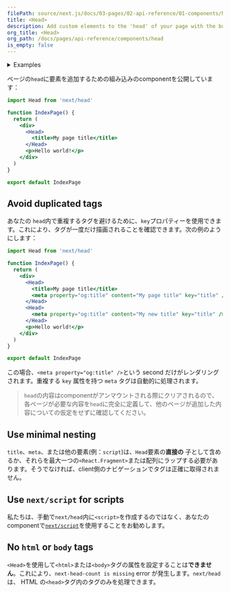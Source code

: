 ```yaml
---
filePath: source/next.js/docs/03-pages/02-api-reference/01-components/head.mdx
title: <Head>
description: Add custom elements to the 'head' of your page with the built-in Head component.
org_title: <Head>
org_path: /docs/pages/api-reference/components/head
is_empty: false
---
```


<details>
  <summary>Examples</summary>

- [Headエレメント](https://github.com/vercel/next.js/tree/canary/examples/head-elements)
- [Layout Component](https://github.com/vercel/next.js/tree/canary/examples/layout-component)

</details>

ページの`head`に要素を追加するための組み込みのcomponentを公開しています：

```jsx
import Head from 'next/head'

function IndexPage() {
  return (
    <div>
      <Head>
        <title>My page title</title>
      </Head>
      <p>Hello world!</p>
    </div>
  )
}

export default IndexPage
```

## Avoid duplicated tags

あなたの `head`内で重複するタグを避けるために、`key`プロパティーを使用できます。これにより、タグが一度だけ描画されることを確認できます。次の例のようにします：

```jsx
import Head from 'next/head'

function IndexPage() {
  return (
    <div>
      <Head>
        <title>My page title</title>
        <meta property="og:title" content="My page title" key="title" />
      </Head>
      <Head>
        <meta property="og:title" content="My new title" key="title" />
      </Head>
      <p>Hello world!</p>
    </div>
  )
}

export default IndexPage
```

この場合、`<meta property="og:title" />`という second だけがレンダリングされます。重複する `key` 属性を持つ `meta` タグは自動的に処理されます。

> `head`の内容はcomponentがアンマウントされる際にクリアされるので、各ページが必要な内容を`head`に完全に定義して、他のページが追加した内容についての仮定をせずに確認してください。

## Use minimal nesting

`title`、`meta`、または他の要素(例：`script`)は、`Head`要素の**直接の** 子として含めるか、それらを最大一つの`<React.Fragment>`または配列にラップする必要があります。そうでなければ、client側のナビゲーションでタグは正確に取得されません。

## Use `next/script` for scripts

私たちは、手動で`next/head`内に`<script>`を作成するのではなく、あなたのcomponentで[`next/script`](/ja/javascript/next.js/v14/03-pages/01-building-your-application/05-optimizing/03-scripts)を使用することをお勧めします。

## No `html` or `body` tags

`<Head>`を使用して`<html>`または`<body>`タグの属性を設定することは**できません**。これにより、`next-head-count is missing` error が発生します。`next/head`は、 HTML の`<head>`タグ内のタグのみを処理できます。
